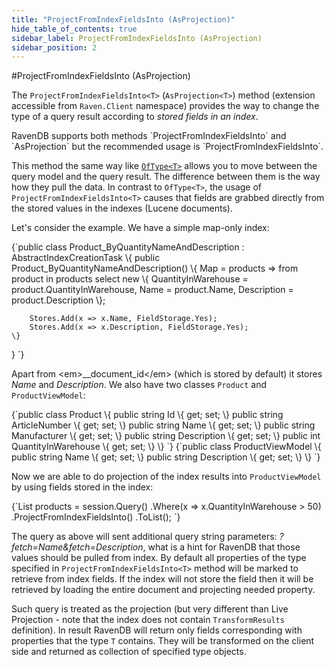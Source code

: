 ```yaml
---
title: "ProjectFromIndexFieldsInto (AsProjection)"
hide_table_of_contents: true
sidebar_label: ProjectFromIndexFieldsInto (AsProjection)
sidebar_position: 2
---
```



#ProjectFromIndexFieldsInto (AsProjection)

The `ProjectFromIndexFieldsInto<T>` (`AsProjection<T>`) method (extension accessible from `Raven.Client` namespace) provides the way to change the type of a query result according to *stored fields in an index*.

<Admonition type="info" title="Info">
RavenDB supports both methods `ProjectFromIndexFieldsInto<T>` and `AsProjection<T>` but the recommended usage is `ProjectFromIndexFieldsInto<T>`.
</Admonition>

This method the same way like [`OfType<T>`](of-type) allows you to move between the query model and the query result. The difference between them is the way how they pull the data.
In contrast to `OfType<T>`, the usage of `ProjectFromIndexFieldsInto<T>` causes that fields are grabbed directly from the stored values in the indexes (Lucene documents).

Let's consider the example. We have a simple map-only index:

<TabItem value="index_def" label="index_def">
<CodeBlock language="csharp">
{`public class Product_ByQuantityNameAndDescription : AbstractIndexCreationTask<Product>
\{
	public Product_ByQuantityNameAndDescription()
	\{
		Map = products => from product in products
						  select new
						  \{
							  QuantityInWarehouse = product.QuantityInWarehouse,
							  Name = product.Name,
							  Description = product.Description
						  \};

		Stores.Add(x => x.Name, FieldStorage.Yes);
		Stores.Add(x => x.Description, FieldStorage.Yes);
	\}
\}
`}
</CodeBlock>
</TabItem>

Apart from &lt;em&gt;__document_id&lt;/em&gt; (which is stored by default) it stores *Name* and *Description*. We also have two classes `Product` and `ProductViewModel`:

<TabItem value="product_class" label="product_class">
<CodeBlock language="csharp">
{`public class Product
\{
	public string Id \{ get; set; \}
	public string ArticleNumber \{ get; set; \}
	public string Name \{ get; set; \}
	public string Manufacturer \{ get; set; \}
	public string Description \{ get; set; \}
	public int QuantityInWarehouse \{ get; set; \}
\}
`}
</CodeBlock>
</TabItem>
<TabItem value="product_view_model_class" label="product_view_model_class">
<CodeBlock language="csharp">
{`public class ProductViewModel
\{
	public string Name \{ get; set; \}
	public string Description \{ get; set; \}
\}
`}
</CodeBlock>
</TabItem>

Now we are able to do projection of the index results into `ProductViewModel` by using fields stored in the index:

<TabItem value="query" label="query">
<CodeBlock language="csharp">
{`List<ProductViewModel> products = session.Query<Product, Product_ByQuantityNameAndDescription>()
                                         .Where(x => x.QuantityInWarehouse > 50)
                                         .ProjectFromIndexFieldsInto<ProductViewModel>()
                                         .ToList();
`}
</CodeBlock>
</TabItem>

The query as above will sent additional query string parameters: *?fetch=Name&fetch=Description*, what is a hint for RavenDB that those values should be pulled from index. 
By default all properties of the type specified in `ProjectFromIndexFieldsInto<T>` method will be marked to retrieve from index fields. If the index will not store the field then it will be retrieved by loading the entire document and projecting needed property.

Such query is treated as the projection (but very different than Live Projection - note that the index does not contain `TransformResults` definition). In result RavenDB will return only fields corresponding with properties that the type `T` contains. They will be transformed on the client side and returned as collection of specified type objects.